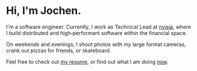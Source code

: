 # Hi, I'm Jochen.

I'm a software engineer. Currently, I work as Technical Lead at [nvisia](https://www.nvisia.com/), where I build distributed and high‑performant software within the financial space.

On weekends and evenings, I shoot photos with my large format cameras, crank out pizzas for friends, or skateboard.

Feel free to check out [my resume](https://www.linkedin.com/in/strbrgr), or find out what I am doing [now](/now).
